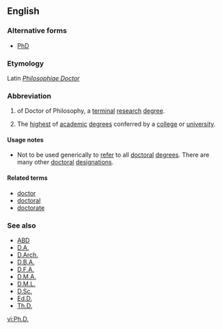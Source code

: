 ==English==

===Alternative forms===
* [[PhD]]

===Etymology===
Latin ''[[Philosophiae Doctor]]''

===Abbreviation===
{{infl|en|abbreviation}}

# {{abbreviation|Abbreviation}} of Doctor of Philosophy, a [[terminal]] [[research]] [[degree]].
# The [[highest]] of [[academic]] [[degree]]s conferred by a [[college]] or [[university]].

====Usage notes====
* Not to be used generically to [[refer]] to all [[doctoral]] [[degree]]s. There are many other [[doctoral]] [[designation]]s.

====Related terms====
* [[doctor]]
* [[doctoral]]
* [[doctorate]]

===See also===
* [[ABD]]
* [[D.A.]]
* [[D.Arch.]]
* [[D.B.A.]]
* [[D.F.A.]]
* [[D.M.A.]]
* [[D.M.L.]]
* [[D.Sc.]]
* [[Ed.D.]]
* [[Th.D.]]

[[vi:Ph.D.]]